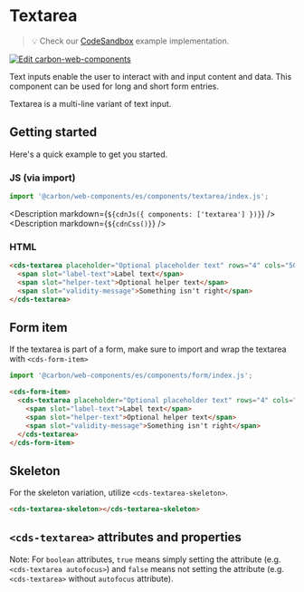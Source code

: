 
# Textarea

> 💡 Check our
> [CodeSandbox](https://codesandbox.io/s/github/carbon-design-system/carbon-for-ibm-dotcom/tree/feat/cwc-v2/packages/carbon-web-components/examples/codesandbox/basic/components/textarea)
> example implementation.

[![Edit carbon-web-components](https://codesandbox.io/static/img/play-codesandbox.svg)](https://codesandbox.io/s/github/carbon-design-system/carbon-for-ibm-dotcom/tree/feat/cwc-v2/packages/carbon-web-components/examples/codesandbox/basic/components/textarea)

Text inputs enable the user to interact with and input content and data. This
component can be used for long and short form entries.

Textarea is a multi-line variant of text input.

## Getting started

Here's a quick example to get you started.

### JS (via import)

```javascript
import '@carbon/web-components/es/components/textarea/index.js';
```

<Description markdown={`${cdnJs({ components: ['textarea'] })}`} />
<Description markdown={`${cdnCss()}`} />

### HTML

```html
<cds-textarea placeholder="Optional placeholder text" rows="4" cols="50">
  <span slot="label-text">Label text</span>
  <span slot="helper-text">Optional helper text</span>
  <span slot="validity-message">Something isn't right</span>
</cds-textarea>
```

## Form item

If the textarea is part of a form, make sure to import and wrap the textarea
with `<cds-form-item>`

```javascript
import '@carbon/web-components/es/components/form/index.js';
```

```html
<cds-form-item>
  <cds-textarea placeholder="Optional placeholder text" rows="4" cols="50">
    <span slot="label-text">Label text</span>
    <span slot="helper-text">Optional helper text</span>
    <span slot="validity-message">Something isn't right</span>
  </cds-textarea>
</cds-form-item>
```

## Skeleton

For the skeleton variation, utilize `<cds-textarea-skeleton>`.

```html
<cds-textarea-skeleton></cds-textarea-skeleton>
```

## `<cds-textarea>` attributes and properties

Note: For `boolean` attributes, `true` means simply setting the attribute (e.g.
`<cds-textarea autofocus>`) and `false` means not setting the attribute (e.g.
`<cds-textarea>` without `autofocus` attribute).

<Props of="cds-textarea" />
